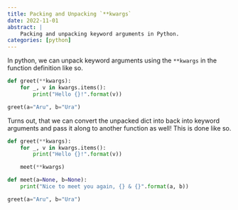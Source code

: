 ```yaml
---
title: Packing and Unpacking `**kwargs`
date: 2022-11-01
abstract: |
    Packing and unpacking keyword arguments in Python.
categories: [python]
---
```


In python, we can unpack keyword arguments using the `**kwargs` in the function definition like so.

```python
def greet(**kwargs):
    for _, v in kwargs.items():
        print("Hello {}!".format(v))

greet(a="Aru", b="Ura")
```

Turns out, that we can convert the unpacked dict into back into keyword arguments and pass it along to another function as well! This is done like so.

```python
def greet(**kwargs):
    for _, v in kwargs.items():
        print("Hello {}!".format(v))

    meet(**kwargs)

def meet(a=None, b=None):
    print("Nice to meet you again, {} & {}".format(a, b))

greet(a="Aru", b="Ura")
```

